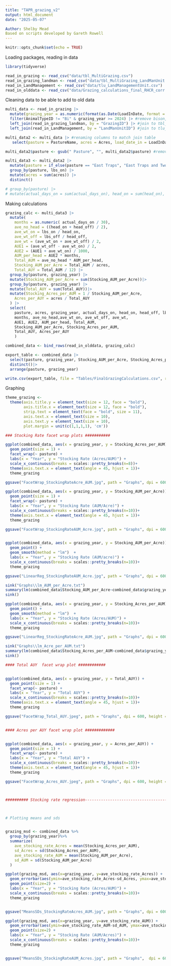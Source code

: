 ---
title: "TAPR_grazing_v2"
output: html_document
date: "2025-05-07"

Author: Shelby Mead
Based on scripts developed by Gareth Rowell 
---

```{r setup, include=FALSE}
knitr::opts_chunk$set(echo = TRUE)
```

Loading packages, reading in data
```{r}
library(tidyverse)

read_in_grazing <- read_csv("data/tbl_MultiGrazing.csv")
read_in_grazing_landman <- read_csv("data/tbl_MultiGrazing_LandManUnit.csv")
read_in_LandManagement <- read_csv("data/tlu_LandManagementUnit.csv")
read_in_olddata <- read_csv("data/Grazing_calculations_final_RHCR_corr.csv")
```
Cleaning data to be able to add to old data
```{r}

multi_data <- read_in_grazing |>
  mutate(grazing_year = as.numeric(format(as.Date(LoadInDate, format = "%m/%d/%Y"), "%Y")))|> #date as date
  filter(AnimalTypeID != "Bi" & grazing_year >= 2024) |> #remove bison, sorting more recent years
  left_join(read_in_grazing_landman, by = "GrazingID") |> #join to tbl_MultiGrazing_LandManUnit
  left_join(read_in_LandManagement, by = "LandManUnitID") #join to tlu_LandManagementUnit to get pasture names

multi_data2 <- multi_data |> #renaming columns to match join table
   select(pasture = PastureName, acres = Acres, load_date_in = LoadInDate, load_date_out = LoadOutDate, goal_days_on = GoalDaysOn,actual_days_on = ActualDaysOn, head_on = HeadOn, head_off = HeadOff, lbs_on = LbsOn, lbs_off = LbsOff, grazing_year)

multi_data2$pasture <- gsub(" Pasture", "", multi_data2$pasture) #removing word "Pasture" from pasture column items

multi_data3 <- multi_data2 |>
  mutate(pasture = if_else(pasture == "East Traps", "East Traps and Two Section", if_else(pasture == "Two Section ", "East Traps and Two Section", pasture)))|>
  group_by(pasture, lbs_on) |>
  mutate(acres = sum(acres)) |>
  distinct()

# group_by(pasture) |>
# mutate(actual_days_on = sum(actual_days_on), head_on = sum(head_on), head_off = sum(head_off), lbs_on = sum(lbs_on), lbs_off = sum(lbs_off))|> select(!c(load_date_in, load_date_out))|>distinct()
```

Making calculations
```{r}


grazing_calc <- multi_data3 |>
  mutate(
    months = as.numeric( actual_days_on / 30),
	ave_no_head = ((head_on + head_off) / 2),
    ave_wt_on = lbs_on / head_on,
	ave_wt_off = lbs_off / head_off,
	ave_wt = (ave_wt_on + ave_wt_off) / 2,
	AUE1 = (ave_wt_off - ave_wt_on) / 2,
	AUE2 = (AUE1 + ave_wt_on) / 1000,
	AUM_per_head = AUE2 * months,
	Total_AUM = ave_no_head * AUM_per_head,
	Stocking_AUM_per_Acre = Total_AUM / acres,
	Total_AUY = Total_AUM / 12) |>
  group_by(pasture, grazing_year) |>
  mutate(Stocking_AUM_per_Acre = sum(Stocking_AUM_per_Acre))|>
  group_by(pasture, grazing_year) |>
  mutate(Total_AUY = sum(Total_AUY))|>
  mutate(Stocking_Acres_per_AUM = 1 / Stocking_AUM_per_Acre,
	Acres_per_AUY = acres / Total_AUY
  ) |>
  select(
    pasture, acres, grazing_year, actual_days_on, head_on, head_off, lbs_on, lbs_off, 
    months, ave_no_head,ave_wt_on, ave_wt_off, ave_wt,
	AUE1, AUE2, AUM_per_head, Total_AUM,
	Stocking_AUM_per_Acre, Stocking_Acres_per_AUM,
	Total_AUY, Acres_per_AUY
    )

combined_data <- bind_rows(read_in_olddata, grazing_calc)

export_table <- combined_data |>
  select(pasture, grazing_year, Stocking_AUM_per_Acre, Stocking_Acres_per_AUM, Total_AUY, Acres_per_AUY)|>
  distinct()|>
  arrange(pasture, grazing_year)

write.csv(export_table, file = "Tables/FinalGrazingCalculations.csv", row.names = FALSE)
```

Graphing
```{r}

theme_grazing <- 
  theme(axis.title.y = element_text(size = 12, face = "bold"),
        axis.title.x = element_text(size = 12, face = "bold"), 
        strip.text = element_text(face = "bold", size = 11),
        axis.text.x = element_text(size = 10),
        axis.text.y = element_text(size = 10),
        plot.margin = unit(c(1,1,1,1), 'cm'))

### Stocking Rate facet wrap plots ###########

ggplot(combined_data, aes(x = grazing_year, y = Stocking_Acres_per_AUM)) + 
  geom_point(size = 1) + 
  facet_wrap(~ pasture) + 
  labs(x = "Year", y = "Stocking Rate (Acres/AUM)") +
  scale_x_continuous(breaks = scales::pretty_breaks(n=8))+
  theme(axis.text.x = element_text(angle = 45, hjust = 1))+
  theme_grazing

ggsave("FacetWrap_StockingRateAcre_AUM.jpg", path = "Graphs", dpi = 600, height = 5, width= 10)

ggplot(combined_data, aes(x = grazing_year, y = Stocking_AUM_per_Acre)) + 
  geom_point(size = 1) + 
  facet_wrap(~ pasture) + 
  labs(x = "Year", y = "Stocking Rate (AUM/Acre)") +
  scale_x_continuous(breaks = scales::pretty_breaks(n=10))+
  theme(axis.text.x = element_text(angle = 45, hjust = 1))+
  theme_grazing

ggsave("FacetWrap_StockingRateAUM_Acre.jpg", path = "Graphs", dpi = 600, height = 5, width= 10)


ggplot(combined_data, aes(x = grazing_year, y = Stocking_AUM_per_Acre)) +
  geom_point() +
  geom_smooth(method = "lm")  + 
  labs(x = "Year", y = "Stocking Rate (AUM/acre)") +
  scale_x_continuous(breaks = scales::pretty_breaks(n=10))+
  theme_grazing

ggsave("LinearReg_StockingRateAUM_Acre.jpg", path = "Graphs", dpi = 600, height = 5, width= 10)

sink("Graphs\\lm_AUM_per_Acre.txt")
summary(lm(combined_data$Stocking_AUM_per_Acre~combined_data$grazing_year))
sink()

ggplot(combined_data, aes(x = grazing_year, y = Stocking_Acres_per_AUM))+
  geom_point() +
  geom_smooth(method = "lm")  + 
  labs(x = "Year", y = "Stocking Rate (Acres/AUM)") +
  scale_x_continuous(breaks = scales::pretty_breaks(n=10))+
  theme_grazing

ggsave("LinearReg_StockingRateAcre_AUM.jpg", path = "Graphs", dpi = 600, height = 5, width= 10)

sink("Graphs\\lm_Acre_per_AUM.txt")
summary(lm(combined_data$Stocking_Acres_per_AUM~combined_data$grazing_year))
sink()

#### Total AUY  facet wrap plot ############


ggplot(combined_data, aes(x = grazing_year, y = Total_AUY)) + 
  geom_point(size = 1) + 
  facet_wrap(~ pasture) + 
  labs(x = "Year", y = "Total AUY") +
  scale_x_continuous(breaks = scales::pretty_breaks(n=10))+
  theme(axis.text.x = element_text(angle = 45, hjust = 1))+
  theme_grazing

ggsave("FacetWrap_Total_AUY.jpeg", path = "Graphs", dpi = 600, height = 5, width= 10)


#### Acres per AUY facet wrap plot #############


ggplot(combined_data, aes(x = grazing_year, y = Acres_per_AUY)) + 
  geom_point(size = 1) + 
  facet_wrap(~ pasture) + 
  labs(x = "Year", y = "Total AUY") +
  scale_x_continuous(breaks = scales::pretty_breaks(n=10))+
  theme(axis.text.x = element_text(angle = 45, hjust = 1))+
  theme_grazing

ggsave("FacetWrap_Acres_AUY.jpeg", path = "Graphs", dpi = 600, height = 5, width= 10)



########## Stocking rate regression---------------------------------------------



# Plotting means and sds


grazing_msd <- combined_data %>%                       
  group_by(grazing_year)%>% 
  summarize(
    ave_stocking_rate_Acres = mean(Stocking_Acres_per_AUM),
    sd_Acres = sd(Stocking_Acres_per_AUM),
    ave_stocking_rate_AUM = mean(Stocking_AUM_per_Acre),
    sd_AUM = sd(Stocking_AUM_per_Acre)
  )

ggplot(grazing_msd, aes(x=grazing_year, y=ave_stocking_rate_Acres)) + 
  geom_errorbar(aes(ymin=ave_stocking_rate_Acres-sd_Acres, ymax=ave_stocking_rate_Acres+sd_Acres), width= 0) +
  geom_point(size=2) + 
  labs(x = "Year", y = "Stocking Rate (Acres/AUM)") +
  scale_x_continuous(breaks = scales::pretty_breaks(n=10))+
  theme_grazing


ggsave("MeansSDs_StockingRateAcres_AUM.jpg", path = "Graphs", dpi = 600, height = 5, width= 10)

ggplot(grazing_msd, aes(x=grazing_year, y=ave_stocking_rate_AUM)) + 
  geom_errorbar(aes(ymin=ave_stocking_rate_AUM-sd_AUM, ymax=ave_stocking_rate_AUM+sd_AUM), width= 0) +
  geom_point(size=2) + 
  labs(x = "Year", y = "Stocking Rate (AUM/Acres)") +
  scale_x_continuous(breaks = scales::pretty_breaks(n=10))+
  theme_grazing


ggsave("MeansSDs_StockingRateAUM_Acres.jpg", path = "Graphs",  dpi = 600, height = 5, width= 10)


```

